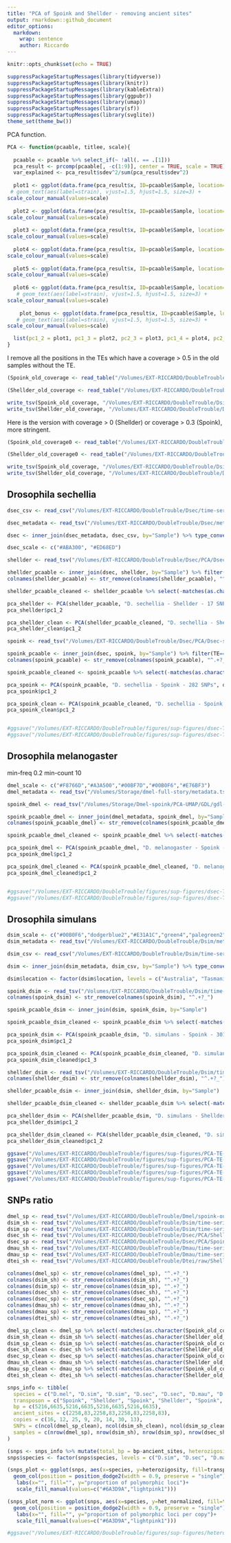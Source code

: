 ```yaml
---
title: "PCA of Spoink and Shellder - removing ancient sites"
output: rmarkdown::github_document
editor_options: 
  markdown: 
    wrap: sentence
    author: Riccardo
---
```


```r
knitr::opts_chunk$set(echo = TRUE)
```

```r
suppressPackageStartupMessages(library(tidyverse))
suppressPackageStartupMessages(library(knitr))
suppressPackageStartupMessages(library(kableExtra))
suppressPackageStartupMessages(library(ggpubr))
suppressPackageStartupMessages(library(umap))
suppressPackageStartupMessages(library(sf))
suppressPackageStartupMessages(library(svglite))
theme_set(theme_bw())
```

PCA function.
```r
PCA <- function(pcaable, titlee, scale){
  
  pcaable <- pcaable %>% select_if(~ !all(. == .[1]))
  pca_result <- prcomp(pcaable[, -c(1:9)], center = TRUE, scale = TRUE)
  var_explained <- pca_result$sdev^2/sum(pca_result$sdev^2)
  
  plot1 <- ggplot(data.frame(pca_result$x, ID=pcaable$Sample, location=pcaable$location), aes(x=PC1,y=PC2, color=location)) + geom_point(size=4, alpha=0.8) + labs(x=paste0("PC1: ",round(var_explained[1]*100,1),"%"), y=paste0("PC2: ",round(var_explained[2]*100,1),"%"), color="location") + ggtitle(titlee) + theme(plot.title = element_text(hjust = 0.5))+
 # geom_text(aes(label=strain), vjust=1.5, hjust=1.5, size=3) +
scale_colour_manual(values=scale)
  
  plot2 <- ggplot(data.frame(pca_result$x, ID=pcaable$Sample, location=pcaable$location), aes(x=PC1,y=PC3, color=location)) + geom_point(size=4) + labs(x=paste0("PC1: ",round(var_explained[1]*100,1),"%"), y=paste0("PC3: ",round(var_explained[3]*100,1),"%"), color="location") + ggtitle(titlee) + theme(plot.title = element_text(hjust = 0.5))+
scale_colour_manual(values=scale)
  
  plot3 <- ggplot(data.frame(pca_result$x, ID=pcaable$Sample, location=pcaable$location), aes(x=PC3,y=PC2, color=location)) + geom_point(size=4) + labs(x=paste0("PC3: ",round(var_explained[3]*100,1),"%"), y=paste0("PC2: ",round(var_explained[2]*100,1),"%"), color="location") + ggtitle(titlee) + theme(plot.title = element_text(hjust = 0.5))+
scale_colour_manual(values=scale)
  
  plot4 <- ggplot(data.frame(pca_result$x, ID=pcaable$Sample, location=pcaable$location), aes(x=PC1,y=PC4, color=location)) + geom_point(size=4) + labs(x=paste0("PC1: ",round(var_explained[1]*100,1),"%"), y=paste0("PC4: ",round(var_explained[4]*100,1),"%"), color="location") + ggtitle(titlee) + theme(plot.title = element_text(hjust = 0.5))+
scale_colour_manual(values=scale)
  
  plot5 <- ggplot(data.frame(pca_result$x, ID=pcaable$Sample, location=pcaable$location), aes(x=PC4,y=PC2, color=location)) + geom_point(size=4) + labs(x=paste0("PC4: ",round(var_explained[4]*100,1),"%"), y=paste0("PC2: ",round(var_explained[2]*100,1),"%"), color="location") + ggtitle(titlee) + theme(plot.title = element_text(hjust = 0.5))+
scale_colour_manual(values=scale)
  
  plot6 <- ggplot(data.frame(pca_result$x, ID=pcaable$Sample, location=pcaable$location), aes(x=PC3,y=PC4, color=location)) + geom_point(size=4) + labs(x=paste0("PC3: ",round(var_explained[3]*100,1),"%"), y=paste0("PC4: ",round(var_explained[4]*100,1),"%"), color="location") + ggtitle(titlee) + theme(plot.title = element_text(hjust = 0.5))+
   # geom_text(aes(label=strain), vjust=1.5, hjust=1.5, size=3) +
scale_colour_manual(values=scale)
  
    plot_bonus <- ggplot(data.frame(pca_result$x, ID=pcaable$Sample, location=pcaable$location), aes(x=PC5,y=PC6, color=location)) + geom_point(size=4) + labs(x=paste0("PC5: ",round(var_explained[5]*100,1),"%"), y=paste0("PC6: ",round(var_explained[6]*100,1),"%"), color="location") + ggtitle(titlee) + theme(plot.title = element_text(hjust = 0.5))+
   # geom_text(aes(label=strain), vjust=1.5, hjust=1.5, size=3) +
scale_colour_manual(values=scale)

  list(pc1_2 = plot1, pc1_3 = plot2, pc2_3 = plot3, pc1_4 = plot4, pc2_4 = plot5, pc3_4 = plot6, pc_bonus = plot_bonus)
}
```

I remove all the positions in the TEs which have a coverage > 0.5 in the old samples without the TE.
```r
(Spoink_old_coverage <- read_table("/Volumes/EXT-RICCARDO/DoubleTrouble/Dsim/time-series/deviaTE/SRR22548187.fastq.sort.bam.spoink", skip = 3, col_names = c("TE","file","base","ref","A","C","G","T","cov","phys_cov","hq_cov","snp","refsnp","int_del", "int_del_freq","trunc_left","trunc_right","ins","delet","annotation")) %>% select(TE, base, cov) %>% filter(cov>0.5))

(Shellder_old_coverage <- read_table("/Volumes/EXT-RICCARDO/DoubleTrouble/Dsim/time-series/deviaTE/SRR22548187.fastq.sort.bam.Shellder", skip = 3, col_names = c("TE","file","base","ref","A","C","G","T","cov","phys_cov","hq_cov","snp","refsnp","int_del", "int_del_freq","trunc_left","trunc_right","ins","delet","annotation")) %>% select(TE, base, cov) %>% filter(cov>0.5))

write_tsv(Spoink_old_coverage, "/Volumes/EXT-RICCARDO/DoubleTrouble/Dsim/spoink-ancient-coverage.txt")
write_tsv(Shellder_old_coverage, "/Volumes/EXT-RICCARDO/DoubleTrouble/Dsim/shellder-ancient-coverage.txt")
```

Here is the version with coverage > 0 (Shellder) or coverage > 0.3 (Spoink), more stringent.
```r
(Spoink_old_coverage0 <- read_table("/Volumes/EXT-RICCARDO/DoubleTrouble/Dsim/time-series/deviaTE/SRR22548187.fastq.sort.bam.spoink", skip = 3, col_names = c("TE","file","base","ref","A","C","G","T","cov","phys_cov","hq_cov","snp","refsnp","int_del", "int_del_freq","trunc_left","trunc_right","ins","delet","annotation")) %>% select(TE, base, cov) %>% filter(cov>0.3))

(Shellder_old_coverage0 <- read_table("/Volumes/EXT-RICCARDO/DoubleTrouble/Dsim/time-series/deviaTE/SRR22548187.fastq.sort.bam.Shellder", skip = 3, col_names = c("TE","file","base","ref","A","C","G","T","cov","phys_cov","hq_cov","snp","refsnp","int_del", "int_del_freq","trunc_left","trunc_right","ins","delet","annotation")) %>% select(TE, base, cov) %>% filter(cov>0))

write_tsv(Spoink_old_coverage, "/Volumes/EXT-RICCARDO/DoubleTrouble/Dsim/spoink-ancient-coverage-0.txt")
write_tsv(Shellder_old_coverage, "/Volumes/EXT-RICCARDO/DoubleTrouble/Dsim/shellder-ancient-coverage-0.txt")
```

## Drosophila sechellia

```r
dsec_csv <- read_csv("/Volumes/EXT-RICCARDO/DoubleTrouble/Dsec/time-series/dsec.csv", show_col_types = FALSE) %>% filter(Sample!="Sample")

dsec_metadata <- read_tsv("/Volumes/EXT-RICCARDO/DoubleTrouble/Dsec/metadata.txt", show_col_types = FALSE)

dsec <- inner_join(dsec_metadata, dsec_csv, by="Sample") %>% type_convert() %>% mutate(presence = ifelse(HQ_reads > 2, "present", "absent"), TE = case_when(TE == "spoink" ~ "Spoink", TE == "PPI251" ~ "P-element", TRUE ~ TE)) %>% filter(TE %in% c("Spoink", "Shellder", "P-element")) %>% filter(island!="Cousin") %>% rename(location=island)
```

```r
dsec_scale <- c("#ABA300", "#ED68ED")

shellder <- read_tsv("/Volumes/EXT-RICCARDO/DoubleTrouble/Dsec/PCA/Dsec-shellder.PCAable") %>% rename(Sample = ID) %>% mutate(Sample = str_remove(Sample, "\\.cleaned$"))

shellder_pcaable <- inner_join(dsec, shellder, by="Sample") %>% filter(TE=="Shellder", presence == "present", location %in% c("Praslin", "Denis")) %>% select(-All_reads)
colnames(shellder_pcaable) <- str_remove(colnames(shellder_pcaable), "^.+?_")

shellder_pcaable_cleaned <- shellder_pcaable %>% select(-matches(as.character(Shellder_old_coverage$base)))

pca_shellder <- PCA(shellder_pcaable, "D. sechellia - Shellder - 17 SNPs", dsec_scale)
pca_shellder$pc1_2

pca_shellder_clean <- PCA(shellder_pcaable_cleaned, "D. sechellia - Shellder - 7 SNPs", dsec_scale)
pca_shellder_clean$pc1_2

spoink <- read_tsv("/Volumes/EXT-RICCARDO/DoubleTrouble/Dsec/PCA/Dsec-spoink.PCAable") %>% rename(Sample = ID) %>% mutate(Sample = str_remove(Sample, "\\.cleaned$"))

spoink_pcaable <- inner_join(dsec, spoink, by="Sample") %>% filter(TE=="Spoink", presence == "present", location %in% c("Praslin", "Denis")) %>% select(-All_reads)
colnames(spoink_pcaable) <- str_remove(colnames(spoink_pcaable), "^.+?_")

spoink_pcaable_cleaned <- spoink_pcaable %>% select(-matches(as.character(Spoink_old_coverage$base)))

pca_spoink <- PCA(spoink_pcaable, "D. sechellia - Spoink - 282 SNPs", dsec_scale)
pca_spoink$pc1_2

pca_spoink_clean <- PCA(spoink_pcaable_cleaned, "D. sechellia - Spoink - 20 SNPs", dsec_scale)
pca_spoink_clean$pc1_2


#ggsave("/Volumes/EXT-RICCARDO/DoubleTrouble/figures/sup-figures/dsec-TE-pca/dsec-shellder-pca.png", pca_shellder$pc1_2, dpi=300)
#ggsave("/Volumes/EXT-RICCARDO/DoubleTrouble/figures/sup-figures/dsec-TE-pca/dsec-spoink-pca.png", pca_spoink$pc1_2, dpi=300)
```

## Drosophila melanogaster

min-freq 0.2
min-count 10

```r
dmel_scale <- c("#F8766D","#A3A500","#00BF7D","#00B0F6","#E76BF3")
dmel_metadata <- read_tsv("/Volumes/Storage/dmel-full-story/metadata.tsv", show_col_types = FALSE)

spoink_dmel <- read_tsv("/Volumes/Storage/Dmel-spoink/PCA-UMAP/GDL/gdl-gypsy7.PCAable") %>% rename(Sample = ID) %>% mutate(Sample = str_remove(Sample, "\\.cleaned$"))

spoink_pcaable_dmel <- inner_join(dmel_metadata, spoink_dmel, by="Sample") %>% filter(strain != "ZS10")
colnames(spoink_pcaable_dmel) <- str_remove(colnames(spoink_pcaable_dmel), "^.+?_")

spoink_pcaable_dmel_cleaned <- spoink_pcaable_dmel %>% select(-matches(as.character(Spoink_old_coverage$base)))

pca_spoink_dmel <- PCA(spoink_pcaable_dmel, "D. melanogaster - Spoink - 23 SNPs", dmel_scale)
pca_spoink_dmel$pc1_2

pca_spoink_dmel_cleaned <- PCA(spoink_pcaable_dmel_cleaned, "D. melanogaster - Spoink - 6 SNPs", dmel_scale)
pca_spoink_dmel_cleaned$pc1_2


#ggsave("/Volumes/EXT-RICCARDO/DoubleTrouble/figures/sup-figures/dsec-TE-pca/dsec-shellder-pca.png", pca_shellder$pc1_2, dpi=300)
#ggsave("/Volumes/EXT-RICCARDO/DoubleTrouble/figures/sup-figures/dsec-TE-pca/dsec-spoink-pca.png", pca_spoink$pc1_2, dpi=300)
```

## Drosophila simulans

```r
dsim_scale <- c("#00B0F6","dodgerblue2","#E31A1C","green4","palegreen2","#A3A500","#FF7F00","#6A3D9A","darkorchid","#E76BF3","#CAB2D6","#FDBF6F")
dsim_metadata <- read_tsv("/Volumes/EXT-RICCARDO/DoubleTrouble/Dsim/metadata.txt", show_col_types = FALSE)

dsim_csv <- read_csv("/Volumes/EXT-RICCARDO/DoubleTrouble/Dsim/time-series/dsim.csv", show_col_types = FALSE) %>% filter(Sample!="Sample")

dsim <- inner_join(dsim_metadata, dsim_csv, by="Sample") %>% type_convert() %>% mutate(presence = ifelse(HQ_reads > 2, "present", "absent"), TE = case_when(TE == "spoink" ~ "Spoink", TRUE ~ TE)) %>% filter(TE %in% c("Spoink", "Shellder"), presence=="present") %>% select(-presence, -HQ_reads, -All_reads, -TE) %>% distinct() %>% filter(!(strain %in% c("18KARI03", "FL(US)", "Ken75")))

dsim$location <- factor(dsim$location, levels = c("Australia", "Tasmania, Australia", "Spain", "California, USA", "Florida, USA", "Rhode Island, USA", "Egypt", "Kenya", "Senegal", "Tanzania", "Zimbabwe", "Madagascar"))

spoink_dsim <- read_tsv("/Volumes/EXT-RICCARDO/DoubleTrouble/Dsim/time-series/raw/Spoink-out/merged.PCAable") %>% rename(Sample = ID) %>% mutate(Sample = str_remove(Sample, "\\.cleaned$"))
colnames(spoink_dsim) <- str_remove(colnames(spoink_dsim), "^.+?_")

spoink_pcaable_dsim <- inner_join(dsim, spoink_dsim, by="Sample")

spoink_pcaable_dsim_cleaned <- spoink_pcaable_dsim %>% select(-matches(as.character(Spoink_old_coverage$base)))

pca_spoink_dsim <- PCA(spoink_pcaable_dsim, "D. simulans - Spoink - 301 SNPs", dsim_scale)
pca_spoink_dsim$pc1_2

pca_spoink_dsim_cleaned <- PCA(spoink_pcaable_dsim_cleaned, "D. simulans - Spoink - 38 SNPs", dsim_scale)
pca_spoink_dsim_cleaned$pc1_3

shellder_dsim <- read_tsv("/Volumes/EXT-RICCARDO/DoubleTrouble/Dsim/time-series/raw/Shellder-out/merged.PCAable") %>% rename(Sample = ID) %>% mutate(Sample = str_remove(Sample, "\\.cleaned$"))
colnames(shellder_dsim) <- str_remove(colnames(shellder_dsim), "^.+?_")

shellder_pcaable_dsim <- inner_join(dsim, shellder_dsim, by="Sample")

shellder_pcaable_dsim_cleaned <- shellder_pcaable_dsim %>% select(-matches(as.character(Shellder_old_coverage$base)))

pca_shellder_dsim <- PCA(shellder_pcaable_dsim, "D. simulans - Shellder - 25 SNPs", dsim_scale)
pca_shellder_dsim$pc1_2

pca_shellder_dsim_cleaned <- PCA(shellder_pcaable_dsim_cleaned, "D. simulans - Shellder - 16 SNPs", dsim_scale)
pca_shellder_dsim_cleaned$pc1_2
```

```r
ggsave("/Volumes/EXT-RICCARDO/DoubleTrouble/figures/sup-figures/PCA-TE-noancient/dsec-spoink-pca.png", pca_spoink_clean$pc1_2)
ggsave("/Volumes/EXT-RICCARDO/DoubleTrouble/figures/sup-figures/PCA-TE-noancient/dsec-shellder-pca.png", pca_shellder_clean$pc1_2)
ggsave("/Volumes/EXT-RICCARDO/DoubleTrouble/figures/sup-figures/PCA-TE-noancient/dmel-spoink-pca.png", pca_spoink_dmel_cleaned$pc1_2)
ggsave("/Volumes/EXT-RICCARDO/DoubleTrouble/figures/sup-figures/PCA-TE-noancient/dsim-spoink-pca.png", pca_spoink_dsim_cleaned$pc1_2)
ggsave("/Volumes/EXT-RICCARDO/DoubleTrouble/figures/sup-figures/PCA-TE-noancient/dsim-shellder-pca.png", pca_shellder_dsim_cleaned$pc1_2)
```


## SNPs ratio

```r
dmel_sp <- read_tsv("/Volumes/EXT-RICCARDO/DoubleTrouble/Dmel/spoink-out-mf1-mc1/merged.PCAable") %>% select(-ID)
dsim_sh <- read_tsv("/Volumes/EXT-RICCARDO/DoubleTrouble/Dsim/time-series/raw/Shellder-out-mc1-mf1/merged.PCAable") %>% select(-ID)
dsim_sp <- read_tsv("/Volumes/EXT-RICCARDO/DoubleTrouble/Dsim/time-series/raw/Spoink-out-mc1-mf1/merged.PCAable") %>% select(-ID)
dsec_sh <- read_tsv("/Volumes/EXT-RICCARDO/DoubleTrouble/Dsec/PCA/Shellder-out-mf1-mc1/merged.PCAable") %>% select(-ID)
dsec_sp <- read_tsv("/Volumes/EXT-RICCARDO/DoubleTrouble/Dsec/PCA/Spoink-out-mf1-mc1/merged.PCAable") %>% select(-ID)
dmau_sh <- read_tsv("/Volumes/EXT-RICCARDO/DoubleTrouble/Dmau/time-series/Shellder-out-mf1-mc1/merged.PCAable") %>% select(-ID)
dmau_sp <- read_tsv("/Volumes/EXT-RICCARDO/DoubleTrouble/Dmau/time-series/Spoink-out-mf1-mc1/merged.PCAable") %>% select(-ID)
dtei_sh <- read_tsv("/Volumes/EXT-RICCARDO/DoubleTrouble/Dtei/raw/Shellder-out-mc1-mf1/merged.PCAable") %>% select(-ID)

colnames(dmel_sp) <- str_remove(colnames(dmel_sp), "^.+?_")
colnames(dsim_sh) <- str_remove(colnames(dsim_sh), "^.+?_")
colnames(dsim_sp) <- str_remove(colnames(dsim_sp), "^.+?_")
colnames(dsec_sh) <- str_remove(colnames(dsec_sh), "^.+?_")
colnames(dsec_sp) <- str_remove(colnames(dsec_sp), "^.+?_")
colnames(dmau_sh) <- str_remove(colnames(dmau_sh), "^.+?_")
colnames(dmau_sp) <- str_remove(colnames(dmau_sp), "^.+?_")
colnames(dtei_sh) <- str_remove(colnames(dtei_sh), "^.+?_")

dmel_sp_clean <- dmel_sp %>% select(-matches(as.character(Spoink_old_coverage$base)))
dsim_sh_clean <- dsim_sh %>% select(-matches(as.character(Shellder_old_coverage$base)))
dsim_sp_clean <- dsim_sp %>% select(-matches(as.character(Spoink_old_coverage$base)))
dsec_sh_clean <- dsec_sh %>% select(-matches(as.character(Shellder_old_coverage$base)))
dsec_sp_clean <- dsec_sp %>% select(-matches(as.character(Spoink_old_coverage$base)))
dmau_sh_clean <- dmau_sh %>% select(-matches(as.character(Shellder_old_coverage$base)))
dmau_sp_clean <- dmau_sp %>% select(-matches(as.character(Spoink_old_coverage$base)))
dtei_sh_clean <- dtei_sh %>% select(-matches(as.character(Shellder_old_coverage$base)))

snps_info <- tibble(
  species = c("D.mel", "D.sim", "D.sim", "D.sec", "D.sec", "D.mau", "D.mau", "D.tei"),
  transposon = c("Spoink", "Shellder", "Spoink", "Shellder", "Spoink", "Shellder", "Spoink", "Shellder"),
  bp = c(5216,6635,5216,6635,5216,6635,5216,6635),
  ancient_sites = c(2258,83,2258,83,2258,83,2258,83),
  copies = c(16, 12, 25, 9, 20, 14, 30, 13),
  SNPs = c(ncol(dmel_sp_clean), ncol(dsim_sh_clean), ncol(dsim_sp_clean), ncol(dsec_sh_clean), ncol(dsec_sp_clean), ncol(dmau_sh_clean), ncol(dmau_sp_clean),ncol(dtei_sh_clean)),
  samples = c(nrow(dmel_sp), nrow(dsim_sh), nrow(dsim_sp), nrow(dsec_sh), nrow(dsec_sp), nrow(dmau_sh), nrow(dmau_sp),nrow(dtei_sh))
)

(snps <- snps_info %>% mutate(total_bp = bp-ancient_sites, heterozigosity = SNPs/total_bp, het_normalized = heterozigosity/copies))
snps$species <- factor(snps$species, levels = c("D.sim", "D.sec", "D.mau", "D.tei", "D.mel"))
```

```r
(snps_plot <- ggplot(snps, aes(x=species, y=heterozigosity, fill=transposon))+
  geom_col(position = position_dodge2(width = 0.9, preserve = "single"))+
   labs(x="", fill="", y="proportion of polymorphic loci")+
   scale_fill_manual(values=c("#6A3D9A","lightpink1")))

(snps_plot_norm <- ggplot(snps, aes(x=species, y=het_normalized, fill=transposon))+
  geom_col(position = position_dodge2(width = 0.9, preserve = "single"))+
   labs(x="", fill="", y="proportion of polymorphic loci per copy")+
   scale_fill_manual(values=c("#6A3D9A","lightpink1")))

#ggsave("/Volumes/EXT-RICCARDO/DoubleTrouble/figures/sup-figures/heterozigosity-TE/het-TEs.png", snps_plot)
```
